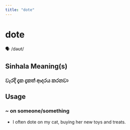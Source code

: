 ```yaml
---
title: "dote"
---
```


# dote

🗣️ /dəʊt/

## Sinhala Meaning(s)

### වැරදි දැක දැකත් ආදරය කරනවා

## Usage

### ~ on someone/something

- I often dote on my cat, buying her new toys and treats.

